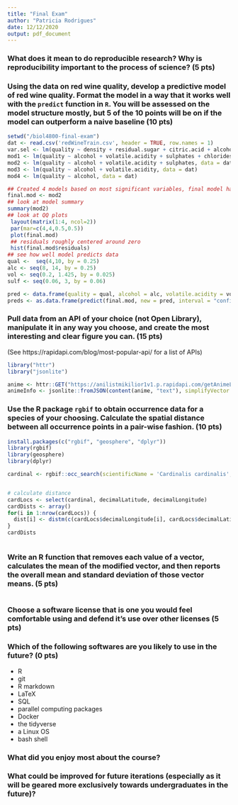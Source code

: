 ```yaml
---
title: "Final Exam"
author: "Patricia Rodrigues"
date: 12/12/2020
output: pdf_document
---
```






### What does it mean to do reproducible research? Why is reproducibility important to the process of science? (5 pts)















###  Using the data on red wine quality, develop a predictive model of red wine quality. Format the model in a way that it works well with the `predict` function in `R`. You will be assessed on the model structure mostly, but 5 of the 10 points will be on if the model can outperform a naive baseline (10 pts)



```r
setwd("/biol4800-final-exam")
dat <- read.csv('redWineTrain.csv', header = TRUE, row.names = 1)
var.sel <- lm(quality ~ density + residual.sugar + citric.acid + alcohol + total.sulfur.dioxide + volatile.acidity + free.sulfur.dioxide + sulphates + pH + chlorides + fixed.acidity, data = dat)
mod1 <- lm(quality ~ alcohol + volatile.acidity + sulphates + chlorides, data = dat)
mod2 <- lm(quality ~ alcohol + volatile.acidity + sulphates, data = dat)
mod3 <- lm(quality ~ alcohol + volatile.acidity, data = dat)
mod4 <- lm(quality ~ alcohol, data = dat)

## Created 4 models based on most significant variables, final model had highest adjusted r-squared and lowest p-value with fewest variables
final.mod <- mod2
## look at model summary
summary(mod2)
## look at QQ plots
 layout(matrix(1:4, ncol=2)) 
 par(mar=c(4,4,0.5,0.5)) 
 plot(final.mod)
 ## residuals roughly centered around zero
 hist(final.mod$residuals)
## see how well model predicts data
qual <-  seq(4,10, by = 0.25)
alc <- seq(8, 14, by = 0.25) 
vol <- seq(0.2, 1.425, by = 0.025)
sulf <- seq(0.06, 3, by = 0.06)

pred <- data.frame(quality = qual, alcohol = alc, volatile.acidity = vol, sulphates = sulf)
preds <- as.data.frame(predict(final.mod, new = pred, interval = "confidence"))

```



### Pull data from an API of your choice (not Open Library), manipulate it in any way you choose, and create the most interesting and clear figure you can. (15 pts)

(See https://rapidapi.com/blog/most-popular-api/ for a list of APIs)

```r
library("httr")
library("jsonlite")

anime <- httr::GET("https://anilistmikilior1v1.p.rapidapi.com/getAnimeList")
animeInfo <- jsonlite::fromJSON(content(anime, "text"), simplifyVector = FALSE)

```



### Use the R package `rgbif` to obtain occurrence data for a species of your choosing. Calculate the spatial distance between all occurrence points in a pair-wise fashion. (10 pts)



```r
install.packages(c("rgbif", "geosphere", "dplyr"))
library(rgbif)
library(geosphere)
library(dplyr)

cardinal <- rgbif::occ_search(scientificName = 'Cardinalis cardinalis', limit = 10, return = 'data')[[3]]


# calculate distance
cardLocs <- select(cardinal, decimalLatitude, decimalLongitude)
cardDists <- array()
for(i in 1:nrow(cardLocs)) {
  dist[i] <- distm(c(cardLocs$decimalLongitude[i], cardLocs$decimalLatitude[i]), c(cardLocs$decimalLongitude[i + 1], cardLocs$decimalLatitude[i + 1]), fun = distHaversine)
}
cardDists



```







### Write an R function that removes each value of a vector, calculates the mean of the modified vector, and then reports the overall mean and standard deviation of those vector means. (5 pts)


```r
```






### Choose a software license that is one you would feel comfortable using and defend it's use over other licenses (5 pts)












### Which of the following softwares are you likely to use in the future? (0 pts)

+ R
+ git
+ R markdown
+ LaTeX
+ SQL
+ parallel computing packages
+ Docker
+ the tidyverse
+ a Linux OS
+ bash shell







### What did you enjoy most about the course?




### What could be improved for future iterations (especially as it will be geared more exclusively towards undergraduates in the future)?



